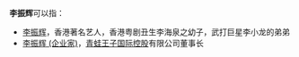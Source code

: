 '''李振辉'''可以指：
* [[李振辉|李振辉]]，香港著名艺人，香港粤剧丑生李海泉之幼子，武打巨星李小龙的弟弟
* [[李振辉_(企业家)|李振辉 (企业家)]]，[[青蛙王子国际控股|青蛙王子国际控股]]有限公司董事长
{{disambig|Cat=三字李姓人名消歧义}}